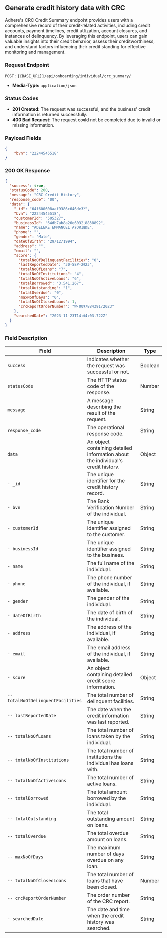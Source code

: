 ## Generate credit history data with CRC

Adhere's CRC Credit Summary endpoint provides users with a comprehensive record of their credit-related activities, including credit accounts, payment timelines, credit utilization, account closures, and instances of delinquency. By leveraging this endpoint, users can gain valuable insights into their credit behavior, assess their creditworthiness, and understand factors influencing their credit standing for effective monitoring and management.

### Request Endpoint

`POST:` `{{BASE_URL}}/api/onboarding/individual/crc_summary/`

- **Media-Type:** `application/json`

### Status Codes
- **201 Created:** The request was successful, and the business' credit information is returned successfully.
- **400 Bad Request:** The request could not be completed due to invalid or missing information.


### Payload Fields
``` json
{
    "bvn": "22244545518"
}
```

### 200 OK Response
```json
{
  "success": true,
  "statusCode": 200,
  "message": "CRC Credit History",
  "response_code": "00",
  "data": {
    "_id": "64f600608aaf9386c646de32",
    "bvn": "22244545518",
    "customerId": "505327",
    "businessId": "64db7ab8a26e603218838892",
    "name": "ADELEKE EMMANUEL AYORINDE",
    "phone": "",
    "gender": "Male",
    "dateOfBirth": "29/12/1994",
    "address": "",
    "email": "",
    "score": {
      "totalNoOfDelinquentFacilities": "0",
      "lastReportedDate": "30-SEP-2023",
      "totalNoOfLoans": "7",
      "totalNoOfInstitutions": "4",
      "totalNoOfActiveLoans": "6",
      "totalBorrowed": "3,541,267",
      "totalOutstanding": "1",
      "totalOverdue": "0",
      "maxNoOfDays": "0",
      "totalNoOfClosedLoans": 1,
      "crcReportOrderNumber": "W-0097884391/2023"
    },
    "searchedDate": "2023-11-23T14:04:03.722Z"
  }
}
```

### Field Description
| Field                            | Description                                                                                                         | Type    |
|----------------------------------|---------------------------------------------------------------------------------------------------------------------|---------|
| `success`                        | Indicates whether the request was successful or not.                                                                | Boolean |
| `statusCode`                     | The HTTP status code of the response.                                                                               | Number  |
| `message`                        | A message describing the result of the request.                                                                     | String  |
| `response_code`                  | The operational response code.                                                                                      | String  |
| `data`                           | An object containing detailed information about the individual's credit history.                                    | Object  |
| `- _id`                          | The unique identifier for the credit history record.                                                                | String  |
| `- bvn`                          | The Bank Verification Number of the individual.                                                                     | String  |
| `- customerId`                   | The unique identifier assigned to the customer.                                                                     | String  |
| `- businessId`                   | The unique identifier assigned to the business.                                                                     | String  |
| `- name`                         | The full name of the individual.                                                                                    | String  |
| `- phone`                        | The phone number of the individual, if available.                                                                   | String  |
| `- gender`                       | The gender of the individual.                                                                                       | String  |
| `- dateOfBirth`                  | The date of birth of the individual.                                                                                | String  |
| `- address`                      | The address of the individual, if available.                                                                        | String  |
| `- email`                        | The email address of the individual, if available.                                                                  | String  |
| `- score`                        | An object containing detailed credit score information.                                                             | Object  |
| `-- totalNoOfDelinquentFacilities` | The total number of delinquent facilities.                                                                          | String  |
| `-- lastReportedDate`            | The date when the credit information was last reported.                                                             | String  |
| `-- totalNoOfLoans`              | The total number of loans taken by the individual.                                                                  | String  |
| `-- totalNoOfInstitutions`       | The total number of institutions the individual has loans with.                                                     | String  |
| `-- totalNoOfActiveLoans`        | The total number of active loans.                                                                                   | String  |
| `-- totalBorrowed`               | The total amount borrowed by the individual.                                                                        | String  |
| `-- totalOutstanding`            | The total outstanding amount on loans.                                                                              | String  |
| `-- totalOverdue`                | The total overdue amount on loans.                                                                                  | String  |
| `-- maxNoOfDays`                 | The maximum number of days overdue on any loan.                                                                     | String  |
| `-- totalNoOfClosedLoans`        | The total number of loans that have been closed.                                                                    | Number  |
| `-- crcReportOrderNumber`        | The order number of the CRC report.                                                                                 | String  |
| `- searchedDate`                 | The date and time when the credit history was searched.                                                             | String  |

